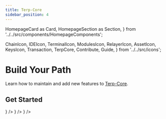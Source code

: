 ---
title: Terp-Core
sidebar_position: 4
---

  HomepageCard as Card,
  HomepageSection as Section,
} from '../../src/components/HomepageComponents';

  ChainIcon,
  IDEIcon,
  TerminalIcon,
  ModulesIcon,
  RelayerIcon,
  AssetIcon,
  KeysIcon,
  Transaction,
  TerpCore,
  Contribute,
  Guide,
} from '../../src/icons';

# Build Your Path

Learn how to maintain and add new features to [Terp-Core](https://github.com/terpnetwork/terp-core).


 ## Get Started
   <Section title="Developers" id="web-sdks" hasSubSections >

   <Section>
    <Card
    title="IDE Setup"
    description="Recommended IDE setup for developing on Terp-Core in Go"
    to="/developers/getting-started/ide-setup"
    icon={<IDEIcon />}
    />
  <Card
      title="Modules"
      description="Terp-Core modules and their respective CLI commands"
      to="/developers/category/modules"
      icon={<ModulesIcon />}
    />
  <Card
    title="Expand Terp-Core Features"
    description="Getting started with building and testing Terp-Core codebase"
    to="/developers/getting-started/contributing"
    icon={<TerpCore />}
  />


 

  </Section>

  </Section>

  